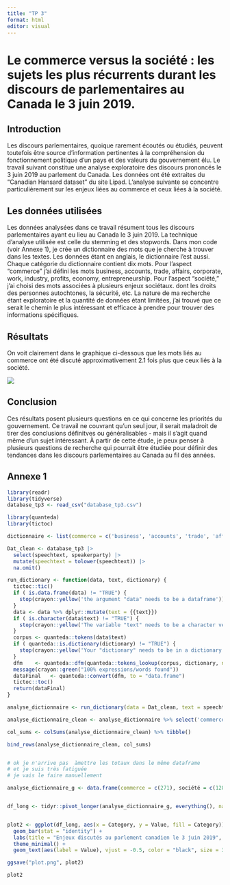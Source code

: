 ---
title: "TP 3"
format: html
editor: visual
---

# Le commerce versus la société : les sujets les plus récurrents durant les discours de parlementaires au Canada le 3 juin 2019.

## Introduction

Les discours parlementaires, quoique rarement écoutés ou étudiés, peuvent toutefois être source d'information pertinentes à la compréhension du fonctionnement politique d'un pays et des valeurs du gouvernement élu. Le travail suivant constitue une analyse exploratoire des discours prononcés le 3 juin 2019 au parlement du Canada. Les données ont été extraites du "Canadian Hansard dataset" du site Lipad. L'analyse suivante se concentre particulièrement sur les enjeux liées au commerce et ceux liées à la société.

## Les données utilisées

Les données analysées dans ce travail résument tous les discours parlementaires ayant eu lieu au Canada le 3 juin 2019. La technique d'analyse utilisée est celle du stemming et des stopwords. Dans mon code (voir Annexe 1), je crée un dictionnaire des mots que je cherche à trouver dans les textes. Les données étant en anglais, le dictionnaire l'est aussi. Chaque catégorie du dictionnaire contient dix mots. Pour l'aspect "commerce" j'ai défini les mots business, accounts, trade, affairs, corporate, work, industry, profits, economy, entrepreneurship. Pour l'aspect "société," j'ai choisi des mots associées à plusieurs enjeux sociétaux. dont les droits des personnes autochtones, la sécurité, etc. La nature de ma recherche étant exploratoire et la quantité de données étant limitées, j'ai trouvé que ce serait le chemin le plus intéressant et efficace à prendre pour trouver des informations spécifiques.

## Résultats

On voit clairement dans le graphique ci-dessous que les mots liés au commerce ont été discuté approximativement 2.1 fois plus que ceux liés à la société.

![](plot.png)

## Conclusion

Ces résultats posent plusieurs questions en ce qui concerne les priorités du gouvernement. Ce travail ne couvrant qu'un seul jour, il serait maladroit de tirer des conclusions définitves ou généralisables - mais il s'agit quand même d'un sujet intéressant. À partir de cette étude, je peux penser à plusieurs questions de recherche qui pourrait être étudiée pour définir des tendances dans les discours parlementaires au Canada au fil des années.

## Annexe 1

```{r}
library(readr)
library(tidyverse)
database_tp3 <- read_csv("database_tp3.csv")
```

```{r}
library(quanteda)
library(tictoc)
```

```{r}
dictionnaire <- list(commerce = c('business', 'accounts', 'trade', 'affairs', 'corporate', 'work', 'industry', 'profits', 'economy', 'entrepreneurship'), societe = c('indigenous', 'safety', 'minority', 'immigration', 'justice', 'poverty', 'health', 'society', 'human rights')) %>% dictionary()
```

```{r}
Dat_clean <- database_tp3 |> 
  select(speechtext, speakerparty) |> 
  mutate(speechtext = tolower(speechtext)) |> 
  na.omit()
```

```{r}
run_dictionary <- function(data, text, dictionary) {
  tictoc::tic()
  if ( is.data.frame(data) != "TRUE") {
    stop(crayon::yellow('the argument "data" needs to be a dataframe'))
  }
  data <- data %>% dplyr::mutate(text = {{text}})
  if ( is.character(data$text) != "TRUE") {
    stop(crayon::yellow('The variable "text" needs to be a character vector'))
  }
  corpus <- quanteda::tokens(data$text)
  if ( quanteda::is.dictionary(dictionary) != "TRUE") {
    stop(crayon::yellow('Your "dictionary" needs to be in a dictionary format\n For more information:" https://quanteda.io/reference/dictionary.html'))
  }
  dfm    <- quanteda::dfm(quanteda::tokens_lookup(corpus, dictionary, nested_scope = "dictionary"))
  message(crayon::green("100% expressions/words found"))
  dataFinal   <- quanteda::convert(dfm, to = "data.frame")
  tictoc::toc()
  return(dataFinal)
}
```

```{r}
analyse_dictionnaire <- run_dictionary(data = Dat_clean, text = speechtext, dictionary = dictionnaire)

```

```{r}
analyse_dictionnaire_clean <- analyse_dictionnaire %>% select('commerce', 'societe')

col_sums <- colSums(analyse_dictionnaire_clean) %>% tibble()

bind_rows(analyse_dictionnaire_clean, col_sums)


# ok je n'arrive pas  àmettre les totaux dans le même dataframe 
# et je suis très fatiguée 
# je vais le faire manuellement
```

```{r}

analyse_dictionnaire_g <- data.frame(commerce = c(271), société = c(128))


df_long <- tidyr::pivot_longer(analyse_dictionnaire_g, everything(), names_to = "Category", values_to = "Value")


plot2 <- ggplot(df_long, aes(x = Category, y = Value, fill = Category)) +
  geom_bar(stat = "identity") +
  labs(title = "Enjeux discutés au parlement canadien le 3 juin 2019", x = "Enjeu", y = "Nombre de mots liés à l'enjeu") +
  theme_minimal() +
  geom_text(aes(label = Value), vjust = -0.5, color = "black", size = 3)

ggsave("plot.png", plot2)

plot2
```
